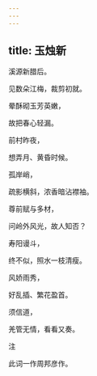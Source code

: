 ```yaml
---
---
---
```

title: 玉烛新
---







溪源新腊后。

见数朵江梅，裁剪初就。

晕酥砌玉芳英嫩，

故把春心轻漏。

前村昨夜，

想弄月、黄昏时候。

孤岸峭，

疏影横斜，浓香暗沾襟袖。

尊前赋与多材，

问岭外风光，故人知否？

寿阳谩斗，

终不似，照水一枝清瘦。

风娇雨秀，

好乱插、繁花盈首。

须信道，

羌管无情，看看又奏。





注

此词一作周邦彦作。